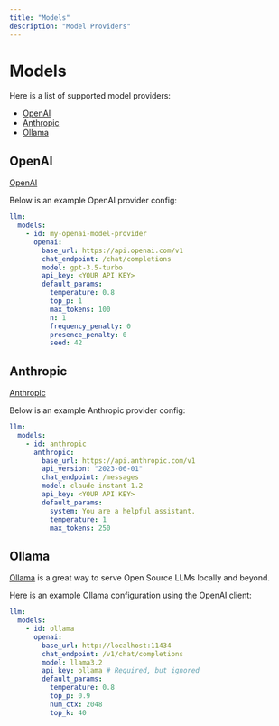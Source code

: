 ```yaml
---
title: "Models"
description: "Model Providers"
---
```


# Models

Here is a list of supported model providers:

- [OpenAI](#openai)
- [Anthropic](#anthropic)
- [Ollama](#ollama)

## OpenAI

[OpenAI](https://openai.com/)

Below is an example OpenAI provider config:

```yaml
llm:
  models:
    - id: my-openai-model-provider
      openai:
        base_url: https://api.openai.com/v1
        chat_endpoint: /chat/completions
        model: gpt-3.5-turbo
        api_key: <YOUR API KEY>
        default_params:
          temperature: 0.8
          top_p: 1
          max_tokens: 100
          n: 1
          frequency_penalty: 0
          presence_penalty: 0
          seed: 42
```

## Anthropic

[Anthropic](https://www.anthropic.com/)

Below is an example Anthropic provider config:

```yaml
llm:
  models:
    - id: anthropic
      anthropic:
        base_url: https://api.anthropic.com/v1
        api_version: "2023-06-01"
        chat_endpoint: /messages
        model: claude-instant-1.2
        api_key: <YOUR API KEY>
        default_params:
          system: You are a helpful assistant.
          temperature: 1
          max_tokens: 250
```

## Ollama

[Ollama](https://ollama.com/) is a great way to serve Open Source LLMs locally and beyond.

Here is an example Ollama configuration using the OpenAI client:

```yaml
llm:
  models:
    - id: ollama
      openai:
        base_url: http://localhost:11434
        chat_endpoint: /v1/chat/completions
        model: llama3.2
        api_key: ollama # Required, but ignored
        default_params:
          temperature: 0.8
          top_p: 0.9
          num_ctx: 2048
          top_k: 40
```
